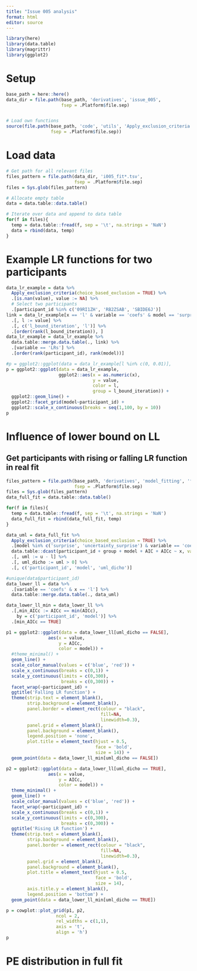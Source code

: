 ```yaml
---
title: "Issue 005 analysis"
format: html
editor: source
---
```


```r
library(here)
library(data.table)
library(magrittr)
library(ggplot2)
```

# Setup

```r
base_path = here::here()
data_dir = file.path(base_path, 'derivatives', 'issue_005',
                     fsep = .Platform$file.sep)


# Load own functions
source(file.path(base_path, 'code', 'utils', 'Apply_exclusion_criteria.R',
                 fsep = .Platform$file.sep))
```

# Load data

```r
# Get path for all relevant files
files_pattern = file.path(data_dir, 'i005_fit*.tsv',
                          fsep = .Platform$file.sep)
files = Sys.glob(files_pattern)

# Allocate empty table
data = data.table::data.table()

# Iterate over data and append to data table
for(f in files){
  temp = data.table::fread(f, sep = '\t', na.strings = 'NaN')
  data = rbind(data, temp)
}
```

# Example LR functions for two participants

```r
data_lr_example = data %>%
  Apply_exclusion_criteria(choice_based_exclusion = TRUE) %>%
  .[is.nan(value), value := NA] %>%
  # Select two participants
  .[participant_id %in% c('09RI1ZH', 'RB2ZSAB', 'SBIDE6J')]
link = data_lr_example[x == 'l' & variable == 'coefs' & model == 'surprise' & participant_id == '09RI1ZH'] %>%
  .[, l := value] %>%
  .[, c('l_bound_iteration', 'l')] %>%
  .[order(rank(l_bound_iteration)), ]
data_lr_example = data_lr_example %>%
  data.table::merge.data.table(., link) %>%
  .[variable == 'LRs'] %>%
  .[order(rank(participant_id), rank(model))]
```

```r
#p = ggplot2::ggplot(data = data_lr_example[l %in% c(0, 0.01)],
p = ggplot2::ggplot(data = data_lr_example,                    
                    ggplot2::aes(x = as.numeric(x),
                                 y = value,
                                 color = l,
                                 group = l_bound_iteration)) +
  ggplot2::geom_line() +
  ggplot2::facet_grid(model~participant_id) +
  ggplot2::scale_x_continuous(breaks = seq(1,100, by = 10))
p
```

# Influence of lower bound on LL

## Get participants with rising or falling LR function in real fit

```r
files_pattern = file.path(base_path, 'derivatives', 'model_fitting', 'fit-*fixed.tsv',
                          fsep = .Platform$file.sep)
files = Sys.glob(files_pattern)
data_full_fit = data.table::data.table()

for(f in files){
  temp = data.table::fread(f, sep = '\t', na.strings = 'NaN')
  data_full_fit = rbind(data_full_fit, temp)
}

data_uml = data_full_fit %>%
  Apply_exclusion_criteria(choice_based_exclusion = TRUE) %>%
  .[model %in% c('surprise', 'uncertainty_surprise') & variable == 'coefs',] %>%
  data.table::dcast(participant_id + group + model + AIC + AICc ~ x, value.var = 'value') %>%
  .[, uml := u - l] %>%
  .[, uml_dicho := uml > 0] %>%
  .[, c('participant_id', 'model', 'uml_dicho')]
```


```r
#unique(data$participant_id)
data_lower_ll = data %>%
  .[variable == 'coefs' & x == 'l'] %>%
  data.table::merge.data.table(., data_uml)

data_lower_ll_min = data_lower_ll %>%
  .[,min_AICc := AICc == min(AICc),
    by = c('participant_id', 'model')] %>%
  .[min_AICc == TRUE]

p1 = ggplot2::ggplot(data = data_lower_ll[uml_dicho == FALSE],
                aes(x = value,
                    y = AICc,
                    color = model)) +
  #theme_minimal() +
  geom_line() +
  scale_color_manual(values = c('blue', 'red')) +
  scale_x_continuous(breaks = c(0,1)) +
  scale_y_continuous(limits = c(0,300),
                     breaks = c(0,300)) +
  facet_wrap(~participant_id) +
  ggtitle('Falling LR function') +
  theme(strip.text = element_blank(),
        strip.background = element_blank(),
        panel.border = element_rect(colour = "black",
                                    fill=NA,
                                    linewidth=0.3),
        panel.grid = element_blank(),
        panel.background = element_blank(),
        legend.position = 'none',
        plot.title = element_text(hjust = 0.5,
                                  face = 'bold',
                                  size = 14)) +
  geom_point(data = data_lower_ll_min[uml_dicho == FALSE])

p2 = ggplot2::ggplot(data = data_lower_ll[uml_dicho == TRUE],
                aes(x = value,
                    y = AICc,
                    color = model)) +
  theme_minimal() +
  geom_line() +
  scale_color_manual(values = c('blue', 'red')) +
  facet_wrap(~participant_id) +
  scale_x_continuous(breaks = c(0,1)) +
  scale_y_continuous(limits = c(0,300),
                     breaks = c(0,300)) +
  ggtitle('Rising LR function') +
  theme(strip.text = element_blank(),
        strip.background = element_blank(),
        panel.border = element_rect(colour = "black",
                                    fill=NA,
                                    linewidth=0.3),
        panel.grid = element_blank(),
        panel.background = element_blank(),
        plot.title = element_text(hjust = 0.5,
                                  face = 'bold',
                                  size = 14),
        axis.title.y = element_blank(),
        legend.position = 'bottom') +
  geom_point(data = data_lower_ll_min[uml_dicho == TRUE])

p = cowplot::plot_grid(p1, p2,
                   ncol = 2,
                   rel_widths = c(1,1),
                   axis = 't',
                   align = 'h')
p
```

# PE distribution in full fit

```r

```


